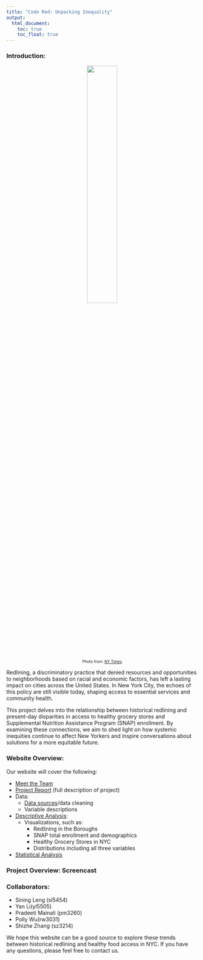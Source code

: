 ```yaml
---
title: "Code Red: Unpacking Inequality"
output: 
  html_document:
    toc: true
    toc_float: true
---
```


### Introduction:

<center>
  <img src="images/rl.jpg" style="width:40%;">
</center>

<center style="font-size: 10px;"> 
Photo from: [NY Times](https://www.nytimes.com/2017/08/24/upshot/how-redlinings-racist-effects-lasted-for-decades.html) 
</center>

Redlining, a discriminatory practice that denied resources and opportunities to neighborhoods based on racial and economic factors, has left a lasting impact on cities across the United States. In New York City, the echoes of this policy are still visible today, shaping access to essential services and community health.

This project delves into the relationship between historical redlining and present-day disparities in access to healthy grocery stores and Supplemental Nutrition Assistance Program (SNAP) enrollment. By examining these connections, we aim to shed light on how systemic inequities continue to affect New Yorkers and inspire conversations about solutions for a more equitable future.

### Website Overview:

Our website will cover the following:

- [Meet the Team](team.html)
- [Project Report](report.html) (full description of project)
- Data:
  - [Data sources](about.html)/data cleaning
  - Variable descriptions
- [Descriptive Analysis](demographics.html):
  - Visualizations, such as:
    - Redlining in the Boroughs
    - SNAP total enrollment and demographics
    - Healthy Grocery Stores in NYC
    - Distributions including all three variables
- [Statistical Analysis](statistical_analysis.html)


### Project Overview: Screencast

### Collaborators:

- Sining Leng (sl5454)
- Yan Li(yl5505)
- Pradeeti Mainali (pm3260) 
- Polly Wu(rw3031)
- Shizhe Zhang (sz3214)

We hope this website can be a good source to explore these trends between historical redlining and healthy food access in NYC. If you have any questions, please feel free to contact us.


